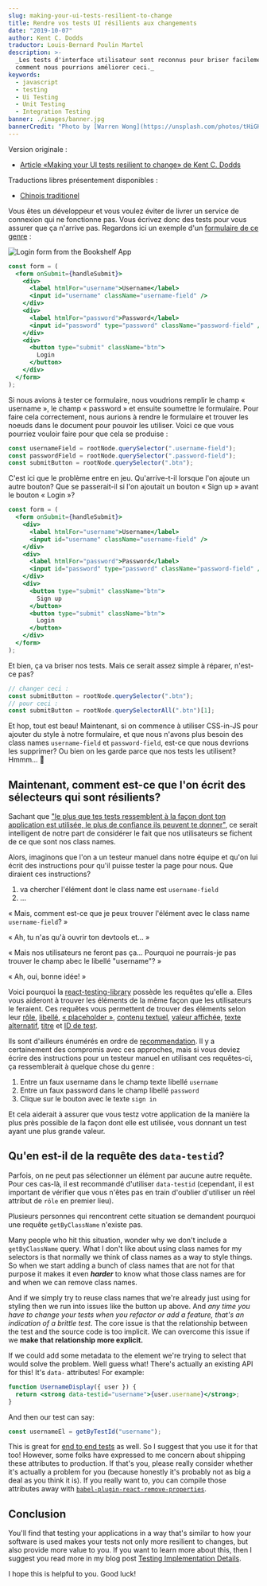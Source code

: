 ```yaml
---
slug: making-your-ui-tests-resilient-to-change
title: Rendre vos tests UI résilients aux changements
date: "2019-10-07"
author: Kent C. Dodds
traductor: Louis-Bernard Poulin Martel
description: >-
  _Les tests d'interface utilisateur sont reconnus pour briser facilement. Voyons
  comment nous pourrions améliorer ceci._
keywords:
  - javascript
  - testing
  - Ui Testing
  - Unit Testing
  - Integration Testing
banner: ./images/banner.jpg
bannerCredit: "Photo by [Warren Wong](https://unsplash.com/photos/tHiGKAJxaA8)"
---
```


Version originale :

- [Article «Making your UI tests resilient to change» de Kent C. Dodds](https://kentcdodds.com/blog/making-your-ui-tests-resilient-to-change)

Traductions libres présentement disponibles :

- [Chinois traditionel](https://medium.com/enjoy-life-enjoy-coding/react-unit-test-%E8%AE%93%E4%BD%A0%E7%9A%84-ui-%E6%B8%AC%E8%A9%A6%E9%81%A9%E6%87%89%E8%AE%8A%E5%8C%96-%E7%BF%BB%E8%AD%AF-b9b2c1c4110f)

Vous êtes un développeur et vous voulez éviter de livrer un service de connexion qui ne
fonctionne pas. Vous écrivez donc des tests pour vous assurer que ça n'arrive pas.
Regardons ici un exemple d'un [formulaire de ce genre](https://github.com/kentcdodds/testing-workshop/blob/1938d6fc2048e55362679905f700f938a3b497c4/client/src/screens/login.js#L50-L82) :

![Login form from the Bookshelf App](./images/login.png)

```jsx
const form = (
  <form onSubmit={handleSubmit}>
    <div>
      <label htmlFor="username">Username</label>
      <input id="username" className="username-field" />
    </div>
    <div>
      <label htmlFor="password">Password</label>
      <input id="password" type="password" className="password-field" />
    </div>
    <div>
      <button type="submit" className="btn">
        Login
      </button>
    </div>
  </form>
);
```

Si nous avions à tester ce formulaire, nous voudrions remplir le champ « username »,
le champ « password » et ensuite soumettre le formulaire. Pour faire cela correctement,
nous aurions à rendre le formulaire et trouver les noeuds dans le document pour pouvoir
les utiliser. Voici ce que vous pourriez vouloir faire pour que cela se produise :

```js
const usernameField = rootNode.querySelector(".username-field");
const passwordField = rootNode.querySelector(".password-field");
const submitButton = rootNode.querySelector(".btn");
```

C'est ici que le problème entre en jeu. Qu'arrive-t-il lorsque l'on ajoute un autre
bouton? Que se passerait-il si l'on ajoutait un bouton « Sign up » avant le bouton
« Login »?

```jsx {12-14}
const form = (
  <form onSubmit={handleSubmit}>
    <div>
      <label htmlFor="username">Username</label>
      <input id="username" className="username-field" />
    </div>
    <div>
      <label htmlFor="password">Password</label>
      <input id="password" type="password" className="password-field" />
    </div>
    <div>
      <button type="submit" className="btn">
        Sign up
      </button>
      <button type="submit" className="btn">
        Login
      </button>
    </div>
  </form>
);
```

Et bien, ça va briser nos tests. Mais ce serait assez simple à réparer, n'est-ce pas?

```js
// changer ceci :
const submitButton = rootNode.querySelector(".btn");
// pour ceci :
const submitButton = rootNode.querySelectorAll(".btn")[1];
```

Et hop, tout est beau! Maintenant, si on commence à utiliser CSS-in-JS pour ajouter
du style à notre formulaire, et que nous n'avons plus besoin des class names `username-field` et
`password-field`, est-ce que nous devrions les supprimer? Ou bien on les garde parce que
nos tests les utilisent? Hmmm... 🤔

## Maintenant, comment est-ce que l'on écrit des sélecteurs qui sont résilients?

Sachant que
["le plus que tes tests ressemblent à la façon dont ton application est utilisée, le plus de confiance ils peuvent te donner"](https://twitter.com/kentcdodds/status/977018512689455106), ce serait intelligent de notre part de considérer le fait que nos utilisateurs se fichent de ce que sont nos class names.

Alors, imaginons que l'on a un testeur manuel dans notre équipe et qu'on lui écrit des instructions pour qu'il puisse tester la page pour nous. 
Que diraient ces instructions?

1. va chercher l'élément dont le class name est `username-field`
2. ...

« Mais, comment est-ce que je peux trouver l'élément avec le class name `username-field`? »

« Ah, tu n'as qu'à ouvrir ton devtools et... »

« Mais nos utilisateurs ne feront pas ça... Pourquoi ne pourrais-je pas trouver le champ abec le libellé "username"? »

« Ah, oui, bonne idée! »

Voici pourquoi la [react-testing-library](https://testing-library.com) possède les requêtes qu'elle a. Elles vous aideront à trouver les éléments de la même façon que les utilisateurs le feraient. Ces requêtes vous permettent de trouver des éléments selon leur 
[rôle](https://testing-library.com/docs/dom-testing-library/api-queries#byrole),
[libellé](https://testing-library.com/docs/dom-testing-library/api-queries#bylabeltext),
[« placeholder »](https://testing-library.com/docs/dom-testing-library/api-queries#byplaceholdertext),
[contenu textuel](https://testing-library.com/docs/dom-testing-library/api-queries#bytext),
[valeur affichée](https://testing-library.com/docs/dom-testing-library/api-queries#bydisplayvalue),
[texte alternatif](https://testing-library.com/docs/dom-testing-library/api-queries#byalttext),
[titre](https://testing-library.com/docs/dom-testing-library/api-queries#bytitle) et
[ID de test](https://testing-library.com/docs/dom-testing-library/api-queries#bytestid).

Ils sont d'ailleurs énumérés en ordre de [recommendation](https://testing-library.com/docs/guide-which-query). Il y a certainement des compromis avec ces approches, mais si vous deviez
écrire des instructions pour un testeur manuel en utilisant ces requêtes-ci, ça ressemblerait à quelque chose du genre :
1. Entre un faux username dans le champ texte libellé `username`
2. Entre un faux password dans le champ libellé `password`
3. Clique sur le bouton avec le texte `sign in`

Et cela aiderait à assurer que vous testz votre application de la manière la plus près possible de la façon dont elle est utilisée, vous donnant un test ayant une plus grande valeur.

## Qu'en est-il de la requête des `data-testid`?

Parfois, on ne peut pas sélectionner un élément par aucune autre requête. Pour ces cas-là, il est recommandé d'utiliser `data-testid` (cependant, il est important de vérifier que vous n'êtes pas en train d'oublier d'utiliser un réel attribut de `rôle` en premier lieu).

Plusieurs personnes qui rencontrent cette situation se demandent pourquoi une requête `getByClassName` n'existe pas. 

Many people who hit this situation, wonder why we don't include a
`getByClassName` query. What I don't like about using class names for my
selectors is that normally we think of class names as a way to style things. So
when we start adding a bunch of class names that are not for that purpose it
makes it even **_harder_** to know what those class names are for and when we
can remove class names.

And if we simply try to reuse class names that we're already just using for
styling then we run into issues like the button up above. And _any time you have
to change your tests when you refactor or add a feature, that's an indication of
a brittle test_. The core issue is that the relationship between the test and
the source code is too implicit. We can overcome this issue if we **make that
relationship more explicit.**

If we could add some metadata to the element we're trying to select that would
solve the problem. Well guess what! There's actually an existing API for this!
It's `data-` attributes! For example:

```jsx
function UsernameDisplay({ user }) {
  return <strong data-testid="username">{user.username}</strong>;
}
```


And then our test can say:

```javascript
const usernameEl = getByTestId("username");
```

This is great for
[end to end tests](https://github.com/kentcdodds/jest-cypress-react-babel-webpack/blob/1c842dff85cd83953e86a6f1a48653b15fb3a4d5/cypress/e2e/register.js#L20)
as well. So I suggest that you use it for that too! However, some folks have
expressed to me concern about shipping these attributes to production. If that's
you, please really consider whether it's actually a problem for you (because
honestly it's probably not as big a deal as you think it is). If you really want
to, you can compile those attributes away with
[`babel-plugin-react-remove-properties`](https://www.npmjs.com/package/babel-plugin-react-remove-properties).

## Conclusion

You'll find that testing your applications in a way that's similar to how your
software is used makes your tests not only more resilient to changes, but also
provide more value to you. If you want to learn more about this, then I suggest
you read more in my blog post
[Testing Implementation Details](/blog/testing-implementation-details).

I hope this is helpful to you. Good luck!
